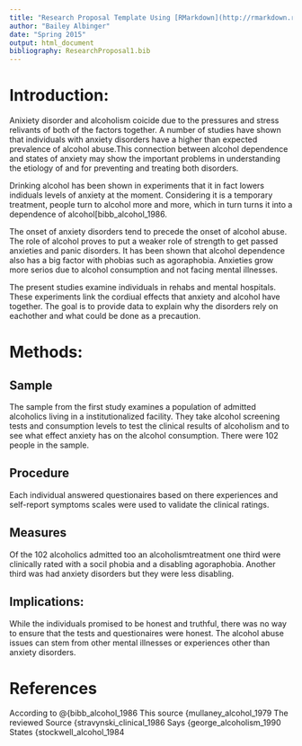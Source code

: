 ```yaml
---
title: "Research Proposal Template Using [RMarkdown](http://rmarkdown.rstudio.com) and [Zotero](www.zotero.org)"
author: "Bailey Albinger"
date: "Spring 2015"
output: html_document
bibliography: ResearchProposal1.bib
---
```


# Introduction:

Anixiety disorder and alcoholism coicide due to the pressures and stress relivants of both of the factors together. A number of studies have shown that individuals with anxiety disorders have a higher than expected prevalence of alcohol abuse.This connection between alcohol dependence and states of anxiety may show the important problems in understanding the etiology of and for preventing and treating both disorders.

Drinking alcohol has been shown in experiments that it in fact lowers indiduals levels of anxiety at the moment. Considering it is a temporary treatment, people turn to alcohol more and more, which in turn turns it into a dependence of alcohol[bibb_alcohol_1986.

The onset of anxiety disorders tend to precede the onset of alcohol abuse. The role of alcohol proves to put a weaker role of strength to get passed anxieties and panic disorders. It has been shown that alcohol dependence also has a big factor with phobias such as agoraphobia. Anxieties grow more serios due to alcohol consumption and not facing mental illnesses. 

The present studies examine individuals in rehabs and mental hospitals. These experiments link the cordiual effects that anxiety and alcohol have together. The goal is to provide data to explain why the disorders rely on eachother and what could be done as a precaution.

# Methods:

## Sample

The sample from the first study examines a population of admitted alcoholics living in a institutionalized facility. They take alcohol screening tests  and consumption levels to test the clinical results of alcoholism and to see what effect anxiety has on the alcohol consumption. There were 102 people in the sample.

## Procedure

Each individual answered questionaires based on there experiences and self-report  symptoms scales were used to validate the clinical ratings.

## Measures

Of the 102 alcoholics admitted too an alcoholismtreatment one third were clinically rated with a socil phobia and a disabling agoraphobia. Another third was had anxiety disorders but they were less disabling.

## Implications:

While the individuals promised to be honest and truthful, there was no way to ensure that the tests and questionaires were honest. The alcohol abuse issues can stem from other mental illnesses or experiences other than anxiety disorders.

# References
According to @{bibb_alcohol_1986
This source {mullaney_alcohol_1979
The reviewed Source {stravynski_clinical_1986
Says {george_alcoholism_1990
States {stockwell_alcohol_1984
